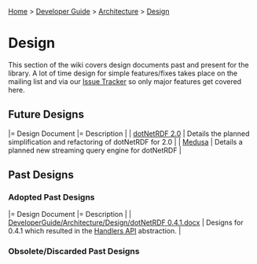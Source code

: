 [[Home]] > [[Developer Guide]] > [[DeveloperGuide/Architecture|Architecture]] > [[DeveloperGuide/Architecture/Design|Design]]

= Design =

This section of the wiki covers design documents past and present for the library.  A lot of time design for simple features/fixes takes place on the mailing list and via our [[http://www.dotnetrdf.org/tracker/|Issue Tracker]] so only major features get covered here.

== Future Designs ==

|= Design Document |= Description |
| [[DeveloperGuide/Architecure/Design/2.0.md|dotNetRDF 2.0]] | Details the planned simplification and refactoring of dotNetRDF for 2.0 |
| [[DeveloperGuide/Architecure/Design/Medusa|Medusa]] | Details a planned new streaming query engine for dotNetRDF |

== Past Designs ==

=== Adopted Past Designs ===

|= Design Document |= Description |
| [[DeveloperGuide/Architecture/Design/dotNetRDF 0.4.1.docx]] | Designs for 0.4.1 which resulted in the [[UserGuide/Handlers API|Handlers API]] abstraction. |

=== Obsolete/Discarded Past Designs ===